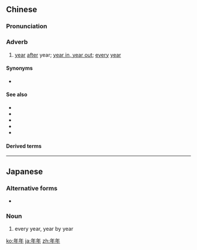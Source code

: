 ==Chinese==
{{zh-forms}}

===Pronunciation===
{{zh-pron
|m=niánnián
|m-s=nyian2nyian2
|c=nin4 nin4
|h=pfs=ngièn-ngièn
|mn=nî-nî
|cat=adv
}}

===Adverb===
{{zh-adv}}

# [[year]] [[after]] year; [[year in, year out]]; [[every]] [[year]]

====Synonyms====
* {{zh-l|每年}}

====See also====
* {{zh-l|每日}}
* {{zh-l|每天}}
* {{zh-l|每週}}
* {{zh-l|年復一年}}
* {{zh-l|天天}}

====Derived terms====
{{zh-der|年年有餘:niánniányǒuyú}}

{{zh-cat|Time}}

----

==Japanese==
{{ja-kanjitab|とし|とし|k2=どし|yomi=kun|r=y}}

===Alternative forms===
* {{l|ja|年々}}

===Noun===
{{ja-noun|としどし}}

# every year, year by year

[[ko:年年]]
[[ja:年年]]
[[zh:年年]]